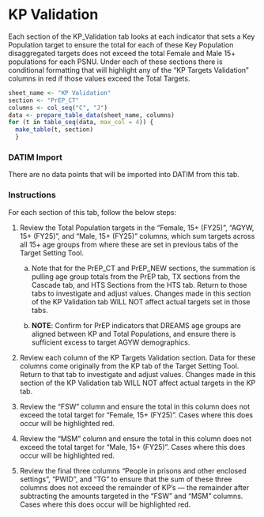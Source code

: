 \blandscape

# KP Validation

Each section of the KP_Validation tab looks at each indicator that sets a Key Population target to ensure the total for each of these Key Population disaggregated targets does not exceed the total Female and Male 15+ populations for each PSNU. Under each of these sections there is conditional formatting that will highlight any of the "KP Targets Validation" columns in red if those values exceed the Total Targets.

```r
sheet_name <- "KP Validation"
section <- "PrEP_CT"
columns <- col_seq("C", "J")
data <- prepare_table_data(sheet_name, columns)
for (t in table_seq(data, max_col = 4)) {
  make_table(t, section)
  }
```

### DATIM Import

There are no data points that will be imported into DATIM from this tab.

### Instructions

For each section of this tab, follow the below steps:

1.  Review the Total Population targets in the "Female, 15+ (FY25)", "AGYW, 15+ (FY25)", and "Male, 15+ (FY25)" columns, which sum targets across all 15+ age groups from where these are set in previous tabs of the Target Setting Tool.

    a.  Note that for the PrEP_CT and PrEP_NEW sections, the summation is pulling age group totals from the PrEP tab, TX sections from the Cascade tab, and HTS Sections from the HTS tab. Return to those tabs to investigate and adjust values. Changes made in this section of the KP Validation tab WILL NOT affect actual targets set in those tabs.

    b.  **NOTE**: Confirm for PrEP indicators that DREAMS age groups are aligned between KP and Total Populations, and ensure there is sufficient excess to target AGYW demographics.

2.  Review each column of the KP Targets Validation section. Data for these columns come originally from the KP tab of the Target Setting Tool. Return to that tab to investigate and adjust values. Changes made in this section of the KP Validation tab WILL NOT affect actual targets in the KP tab.

3.  Review the "FSW" column and ensure the total in this column does not exceed the total target for "Female, 15+ (FY25)". Cases where this does occur will be highlighted red.

4.  Review the "MSM" column and ensure the total in this column does not exceed the total target for "Male, 15+ (FY25)". Cases where this does occur will be highlighted red.

5.  Review the final three columns "People in prisons and other enclosed settings", "PWID", and "TG" to ensure that the sum of these three columns does not exceed the remainder of KP's --- the remainder after subtracting the amounts targeted in the "FSW" and "MSM" columns. Cases where this does occur will be highlighted red.

\elandscape

\newpage
